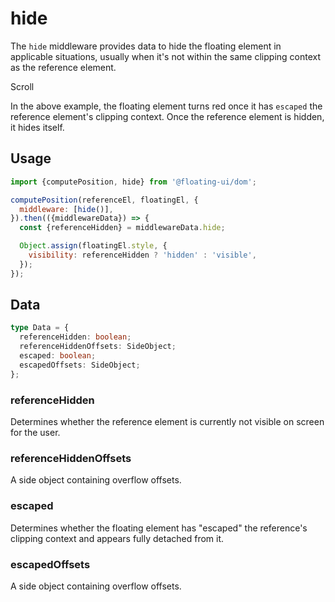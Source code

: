 
# hide

The `hide` middleware provides data to hide the floating element
in applicable situations, usually when it's not within the same
clipping context as the reference element.

<div className="flex flex-col gap-4">
  <Chrome center scrollable className="h-96">
    <Floating portaled middleware={[{name: 'hide'}]}>
      <div className="grid place-items-center text-gray-50 w-32 h-32 bg-blue-600">
        Scroll
      </div>
    </Floating>
  </Chrome>
</div>

In the above example, the floating element turns red once it has
`escaped` the reference element's clipping context. Once the
reference element is hidden, it hides itself.

## Usage

```js
import {computePosition, hide} from '@floating-ui/dom';

computePosition(referenceEl, floatingEl, {
  middleware: [hide()],
}).then(({middlewareData}) => {
  const {referenceHidden} = middlewareData.hide;

  Object.assign(floatingEl.style, {
    visibility: referenceHidden ? 'hidden' : 'visible',
  });
});
```

## Data

```ts
type Data = {
  referenceHidden: boolean;
  referenceHiddenOffsets: SideObject;
  escaped: boolean;
  escapedOffsets: SideObject;
};
```

### referenceHidden

Determines whether the reference element is currently not visible
on screen for the user.

### referenceHiddenOffsets

A side object containing overflow offsets.

### escaped

Determines whether the floating element has "escaped" the
reference's clipping context and appears fully detached from it.

### escapedOffsets

A side object containing overflow offsets.
